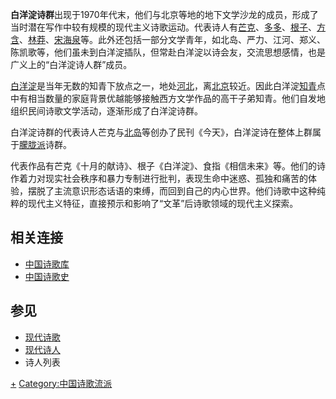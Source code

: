 '''白洋淀诗群'''出现于1970年代末，他们与北京等地的地下文学沙龙的成员，形成了当时潜在写作中较有规模的现代主义诗歌运动。代表诗人有[[芒克|芒克]]、[[多多|多多]]、[[根子|根子]]、[[方含|方含]]、[[林莽|林莽]]、[[宋海泉|宋海泉]]等。此外还包括一部分文学青年，如北岛、严力、江河、郑义、陈凯歌等，他们虽未到白洋淀插队，但常赴白洋淀以诗会友，交流思想感情，也是广义上的“白洋淀诗人群”成员。

[[白洋淀|白洋淀]]是当年无数的知青下放点之一，地处[[河北|河北]]，离[[北京|北京]]较近。因此白洋淀[[知青|知青]]点中有相当数量的家庭背景优越能够接触西方文学作品的高干子弟知青。他们自发地组织民间诗歌文学活动，逐渐形成了白洋淀诗群。

白洋淀诗群的代表诗人芒克与[[北岛|北岛]]等创办了民刊《今天》，白洋淀诗在整体上群属于[[朦胧派|朦胧派]]诗群。

代表作品有芒克《十月的献诗》、根子《白洋淀》、食指《相信未来》等。他们的诗作着力对现实社会秩序和暴力专制进行批判，表现生命中迷惑、孤独和痛苦的体验，摆脱了主流意识形态话语的束缚，而回到自己的内心世界。他们诗歌中这种纯粹的现代主义特征，直接预示和影响了“文革”后诗歌领域的现代主义探索。
==相关连接==

*[https://web.archive.org/web/20181121142452/http://www.shigeku.com/ 中国诗歌库]
*[http://poetrycn.com 中国诗歌史] {{Wayback|url=http://poetrycn.com/ |date=20200109082044 }}

==参见==
*[[现代诗歌|现代诗歌]]
*[[现代诗人|现代诗人]]
*诗人列表

{{Chinese literature-stub}}
[[Category:朦朧詩派|+]]
[[Category:中国诗歌流派|Category:中国诗歌流派]]